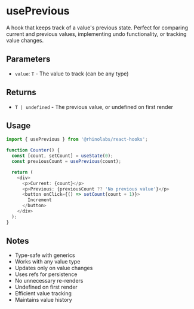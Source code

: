# usePrevious

A hook that keeps track of a value's previous state. Perfect for comparing current and previous values, implementing undo functionality, or tracking value changes.

## Parameters

- `value`: `T` - The value to track (can be any type)

## Returns

- `T | undefined` - The previous value, or undefined on first render

## Usage

```typescript
import { usePrevious } from '@rhinolabs/react-hooks';

function Counter() {
  const [count, setCount] = useState(0);
  const previousCount = usePrevious(count);

  return (
    <div>
      <p>Current: {count}</p>
      <p>Previous: {previousCount ?? 'No previous value'}</p>
      <button onClick={() => setCount(count + 1)}>
        Increment
      </button>
    </div>
  );
}
```

## Notes

- Type-safe with generics
- Works with any value type
- Updates only on value changes
- Uses refs for persistence
- No unnecessary re-renders
- Undefined on first render
- Efficient value tracking
- Maintains value history

